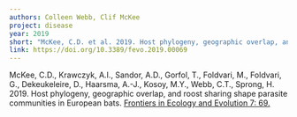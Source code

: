 ---
authors: Colleen Webb, Clif McKee
project: disease
year: 2019
short: "McKee, C.D. et al. 2019. Host phylogeny, geographic overlap, and roost sharing shape parasite communities in European bats. Frontiers in Ecology and Evolution 7: 69."
link: https://doi.org/10.3389/fevo.2019.00069
---

McKee, C.D., Krawczyk, A.I., Sandor, A.D., Gorfol, T., Foldvari, M., Foldvari, G., Dekeukeleire, D., Haarsma, A.-J., Kosoy, M.Y., Webb, C.T., Sprong, H. 2019. Host phylogeny, geographic overlap, and roost sharing shape parasite communities in European bats. [Frontiers in Ecology and Evolution 7: 69.](https://doi.org/10.3389/fevo.2019.00069)